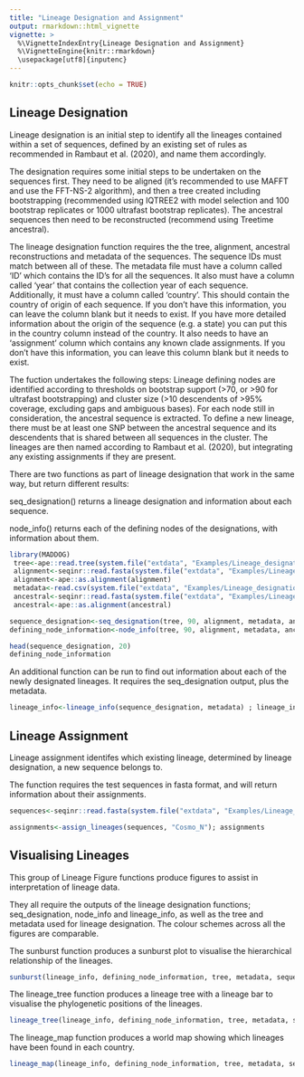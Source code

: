 ```yaml
---
title: "Lineage Designation and Assignment"
output: rmarkdown::html_vignette
vignette: >
  %\VignetteIndexEntry{Lineage Designation and Assignment}
  %\VignetteEngine{knitr::rmarkdown}
  \usepackage[utf8]{inputenc}
---
```


```r
knitr::opts_chunk$set(echo = TRUE)
```

## Lineage Designation

Lineage designation is an initial step to identify all the lineages contained within a set of sequences, defined by an existing set of rules as recommended in Rambaut et al. (2020), and name them accordingly. 

The designation requires some initial steps to be undertaken on the sequences first. They need to be aligned (it's recommended to use MAFFT and use the FFT-NS-2 algorithm), and then a tree created including bootstrapping (recommended using IQTREE2 with model selection and 100 bootstrap replicates or 1000 ultrafast bootstrap replicates). The ancestral sequences then need to be reconstructed (recommend using Treetime ancestral).

The lineage designation function requires the the tree, alignment, ancestral reconstructions and metadata of the sequences. The sequence IDs must match between all of these. The metadata file must have a column called 'ID' which contains the ID's for all the sequences. It also must have a column called 'year' that contains the collection year of each sequence. Additionally, it must have a column called 'country'. This should contain the country of origin of each sequence. If you don't have this information, you can leave the column blank but it needs to exist. If you have more detailed information about the origin of the sequence (e.g. a state) you can put this in the country column instead of the country. It also needs to have an 'assignment' column which contains any known clade assignments. If you don't have this information, you can leave this column blank but it needs to exist.

The fuction undertakes the following steps: Lineage defining nodes are identified according to thresholds on bootstrap support (>70, or >90 for ultrafast bootstrapping) and cluster size (>10 descendents of >95% coverage, excluding gaps and ambiguous bases). For each node still in consideration, the ancestral sequence is extracted. To define a new lineage, there must be at least one SNP between the ancestral sequence and its descendents that is shared between all sequences in the cluster. The lineages are then named according to Rambaut et al. (2020), but integrating any existing assignments if they are present.

There are two functions as part of lineage designation that work in the same way, but return different results:

seq_designation() returns a lineage designation and information about each sequence.

node_info() returns each of the defining nodes of the designations, with information about them.

```r
library(MADDOG)
 tree<-ape::read.tree(system.file("extdata", "Examples/Lineage_designation/Example_designation_aligned.fasta.contree", package = "MADDOG"))
 alignment<-seqinr::read.fasta(system.file("extdata", "Examples/Lineage_designation/Example_designation_aligned.fasta", package = "MADDOG"))
 alignment<-ape::as.alignment(alignment)
 metadata<-read.csv(system.file("extdata", "Examples/Lineage_designation/Example_designation_metadata.csv", package = "MADDOG"))
 ancestral<-seqinr::read.fasta(system.file("extdata", "Examples/Lineage_designation/ancestral_sequences.fasta", package = "MADDOG"))
 ancestral<-ape::as.alignment(ancestral)
```

```r
sequence_designation<-seq_designation(tree, 90, alignment, metadata, ancestral)
defining_node_information<-node_info(tree, 90, alignment, metadata, ancestral)

```

```r
head(sequence_designation, 20)
defining_node_information
```

An additional function can be run to find out information about each of the newly designated lineages. It requires the seq_designation output, plus the metadata. 

```r
lineage_info<-lineage_info(sequence_designation, metadata) ; lineage_info
```

## Lineage Assignment

Lineage assignment identifes which existing lineage, determined by lineage designation, a new sequence belongs to. 

The function requires the test sequences in fasta format, and will return information about their assignments.

``` r
sequences<-seqinr::read.fasta(system.file("extdata", "Examples/Lineage_assignment/example.fasta", package = "MADDOG"))
```

``` r
assignments<-assign_lineages(sequences, "Cosmo_N"); assignments
```

## Visualising Lineages

This group of Lineage Figure functions produce figures to assist in interpretation of lineage data. 

They all require the outputs of the lineage designation functions; seq_designation, node_info and lineage_info, as well as the tree and metadata used for lineage designation. The colour schemes across all the figures are comparable. 

The sunburst function produces a sunburst plot to visualise the hierarchical relationship of the lineages.

``` r
sunburst(lineage_info, defining_node_information, tree, metadata, sequence_designation)
```

The lineage_tree function produces a lineage tree with a lineage bar to visualise the phylogenetic positions of the lineages.

``` r
lineage_tree(lineage_info, defining_node_information, tree, metadata, sequence_designation)
```

The lineage_map function produces a world map showing which lineages have been found in each country.

``` r
lineage_map(lineage_info, defining_node_information, tree, metadata, sequence_designation)
```
